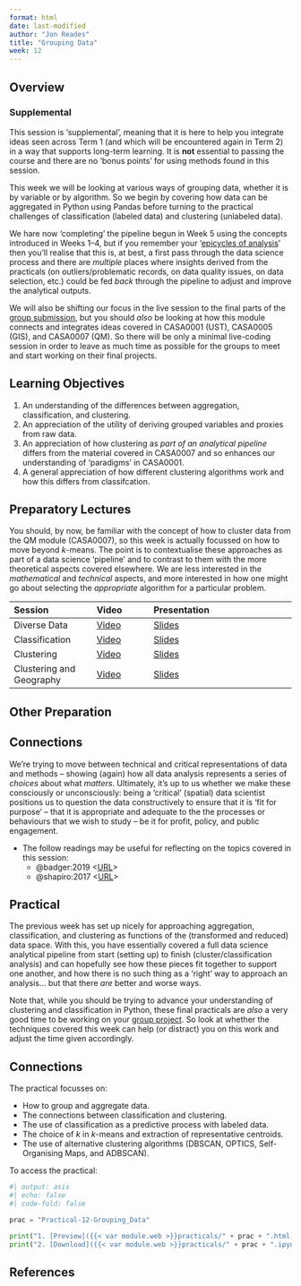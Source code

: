 ```yaml
---
format: html
date: last-modified
author: "Jon Reades"
title: "Grouping Data"
week: 12
---
```


## Overview

::: {.callout-alert}

### Supplemental

This session is 'supplemental', meaning that it is here to help you integrate ideas seen across Term 1 (and which will be encountered again in Term 2) in a way that supports long-term learning. It is **not** essential to passing the course and there are no 'bonus points' for using methods found in this session.

:::

This week we will be looking at various ways of grouping data, whether it is by variable or by algorithm. So we begin by covering how data can be aggregated in Python using Pandas before turning to the practical challenges of classification (labeled data) and clustering (unlabeled data). 

We hare now 'completing' the pipeline begun in Week 5 using the concepts introduced in Weeks 1–4, but if you remember your '[epicycles of analysis](../lectures/7.3-EDA.qmd#epicyclic-feedback)' then you'll realise that this is, at best, a first pass through the data science process and there are *multiple* places where insights derived from the practicals (on outliers/problematic records, on data quality issues, on data selection, etc.) could be fed *back* through the pipeline to adjust and improve the analytical outputs.

We will also be shifting our focus in the live session to the final parts of the [group submission](../assessments/group.qmd), but you should *also* be looking at how this module connects and integrates ideas covered in CASA0001 (UST), CASA0005 (GIS), and CASA0007 (QM). So there will be only a minimal live-coding session in order to leave as much time as possible for the groups to meet and start working on their final projects.

::: {.callout-important}
## Learning Objectives

1. An understanding of the differences between aggregation, classification, and clustering.
2. An appreciation of the utility of deriving grouped variables and proxies from raw data.
3. An appreciation of how clustering as *part of an analytical pipeline* differs from the material covered in CASA0007 and so enhances our understanding of 'paradigms' in CASA0001.
4. A general appreciation of how different clustering algorithms work and how this differs from classifcation.
:::

## Preparatory Lectures

You should, by now, be familiar with the concept of how to cluster data from the QM module (CASA0007), so this week is actually focussed on how to move beyond *k*-means. The point is to contextualise these approaches as part of a data science 'pipeline' and to contrast to them with the more theoretical aspects covered elsewhere. We are less interested in the *mathematical* and *technical* aspects, and more interested in how one might go about selecting the *appropriate* algorithm for a particular problem.

| Session | Video | Presentation | 
| :------ | :---- | :----------- | 
| Diverse Data | [Video]({{< var vids.grouping >}}) | [Slides](../lectures/{{< meta week >}}.1-Diverse_Data.qmd) | 
| Classification | [Video]({{< var vids.classification >}}) | [Slides](../lectures/{{< meta week >}}.2-Classification.qmd) | 
| Clustering | [Video]({{< var vids.clustering >}}) | [Slides](../lectures/{{< meta week >}}.3-Clustering.qmd) | 
| Clustering and Geography | [Video]({{< var vids.clustering_geo >}}) | [Slides](../lectures/{{< meta week >}}.4-Clustering_and_Geography.qmd) | 

## Other Preparation

::: {.callout-tip}

## Connections

We're trying to move between technical and critical representations of data and methods -- showing (again) how all data analysis represents a series of *choices* about what *matters*. Ultimately, it's up to us whether we make these consciously or unconsciously: being a 'critical' (spatial) data scientist positions us to question the data constructively to ensure that it is 'fit for purpose' -- that it is appropriate and adequate to the the processes or behaviours that we wish to study -- be it for profit, policy, and public engagement. 

:::

- The follow readings may be useful for reflecting on the topics covered in this session:
  - @badger:2019 <[URL](https://www.nytimes.com/interactive/2019/04/27/upshot/diversity-housing-maps-raleigh-gentrification.html)>
  - @shapiro:2017 <[URL](https://medium.com/topos-ai/rethinking-distance-in-new-york-city-d17212d24919)>


## Practical

The previous week has set up nicely for approaching aggregation, classification, and clustering as functions of the (transformed and reduced) data space. With this, you have essentially covered a full data science analytical pipeline from start (setting up) to finish (cluster/classification analysis) and can hopefully see how these pieces fit together to support one another, and how there is no such thing as a 'right' way to approach an analysis... but that there *are* better and worse ways. 

Note that, while you should be trying to advance your understanding of clustering and classification in Python, these final practicals are *also* a very good time to be working on your [group project](../assessments/group.qmd). So look at whether the techniques covered this week can help (or distract) you on this work and adjust the time given accordingly.

::: {.callout-tip}
## Connections

The practical focusses on:

- How to group and aggregate data.
- The connections between classification and clustering.
- The use of classification as a predictive process with labeled data.
- The choice of *k* in *k*-means and extraction of representative centroids.
- The use of alternative clustering algorithms (DBSCAN, OPTICS, Self-Organising Maps, and ADBSCAN).
:::

To access the practical:

```python
#| output: asis
#| echo: false
#| code-fold: false

prac = "Practical-12-Grouping_Data"

print("1. [Preview]({{< var module.web >}}practicals/" + prac + ".html)")
print("2. [Download]({{< var module.web >}}practicals/" + prac + ".ipynb)")

```

## References
